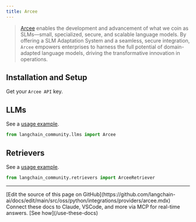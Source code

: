 ```yaml
---
title: Arcee
---
```


>[Arcee](https://www.arcee.ai/about/about-us) enables the development and advancement
> of what we coin as SLMs—small, specialized, secure, and scalable language models.
> By offering a SLM Adaptation System and a seamless, secure integration,
> `Arcee` empowers enterprises to harness the full potential of
> domain-adapted language models, driving the transformative
> innovation in operations.


## Installation and Setup

Get your `Arcee API` key.


## LLMs

See a [usage example](/oss/python/integrations/llms/arcee).

```python
from langchain_community.llms import Arcee
```

## Retrievers

See a [usage example](/oss/python/integrations/retrievers/arcee).

```python
from langchain_community.retrievers import ArceeRetriever
```

---

<Callout icon="pen-to-square" iconType="regular">
    [Edit the source of this page on GitHub](https://github.com/langchain-ai/docs/edit/main/src/oss/python/integrations/providers/arcee.mdx)
</Callout>
<Tip icon="terminal" iconType="regular">
    Connect these docs to Claude, VSCode, and more via MCP for    real-time answers. [See how](/use-these-docs)
</Tip>

